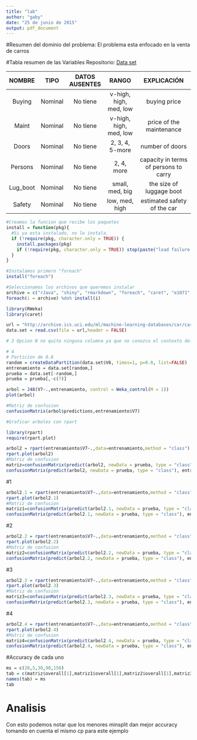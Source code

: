 ```yaml
---
title: "lab"
author: "gaby"
date: "25 de junio de 2015"
output: pdf_document
---
```


#Resumen del dominio del problema:
El problema esta enfocado en la venta de carros 

#Tabla resumen de las Variables 
Repositorio: [Data set](http://archive.ics.uci.edu/ml/machine-learning-databases/car/car.data)

NOMBRE  | TIPO     | DATOS AUSENTES | RANGO                  | EXPLICACIÓN                           |
:----:  | :------: | :------------: | :--------------------: | :-----------------------------------: |
Buying  | Nominal  | No tiene       | v-high, high, med, low | buying price                          |
Maint   | Nominal  | No tiene       | v-high, high, med, low | price of the maintenance              |
Doors   | Nominal  | No tiene       | 2, 3, 4, 5-more        | number of doors                       |
Persons | Nominal  | No tiene       | 2, 4, more             | capacity in terms of persons to carry |
Lug_boot| Nominal  | No tiene       | small, med, big        | the size of luggage boot              |
Safety  | Nominal  | No tiene       | low, med, high         | estimated safety of the car           |

```r
#Creamos la funcion que recibe los paquetes
install = function(pkg){
  #Si ya esta instalado, no lo instala.
  if (!require(pkg, character.only = TRUE)) {
    install.packages(pkg)
    if (!require(pkg, character.only = TRUE)) stop(paste("load failure:", pkg))
  }
}

#Instalamos primero "foreach"
install("foreach")

#Seleccionamos los archivos que queremos instalar
archive = c("rJava", "shiny", "rmarkdown", "foreach", "caret", "e1071", "rpart", "tree", "RWeka", "C50")
foreach(i = archive) %do% install(i)

```


```r
library(RWeka)
library(caret)

url = "http://archive.ics.uci.edu/ml/machine-learning-databases/car/car.data"
data.set = read.csv(file = url,header = FALSE)

# 3 Opcion B no quite ninguna columna ya que no conozco el contexto del problema

# 4 
# Particion de 0.8
random = createDataPartition(data.set$V6, times=1, p=0.8, list=FALSE)
entrenamiento = data.set[random,]
prueba = data.set[-random,]
prueba = prueba[,-c(7)]

arbol = J48(V7~.,entrenamiento, control = Weka_control(M = 1))
plot(arbol)

#Matriz de confusion 
confusionMatrix(arbol$predictions,entrenamiento$V7)

#Graficar arboles con rpart

library(rpart)
require(rpart.plot)

arbol2 = rpart(entrenamiento$V7~.,data=entrenamiento,method = "class")
rpart.plot(arbol2)
#Matriz de confusion 
matriz=confusionMatrix(predict(arbol2, newData = prueba, type = "class"), entrenamiento$V7)
confusionMatrix(predict(arbol2, newData = prueba, type = "class"), entrenamiento$V7)
``` 

#1
```r
arbol2.1 = rpart(entrenamiento$V7~.,data=entrenamiento,method = "class",control=rpart.control(minsplit=5,cp=0.01))
rpart.plot(arbol2.1)
#Matriz de confusion 
matriz1=confusionMatrix(predict(arbol2.1, newData = prueba, type = "class"), entrenamiento$V7)
confusionMatrix(predict(arbol2.1, newData = prueba, type = "class"), entrenamiento$V7)

``` 

#2 
```r
arbol2.2 = rpart(entrenamiento$V7~.,data=entrenamiento,method = "class",control=rpart.control(minsplit=50,cp=0.01))
rpart.plot(arbol2.2)
#Matriz de confusion 
matriz2=confusionMatrix(predict(arbol2.2, newData = prueba, type = "class"), entrenamiento$V7)
confusionMatrix(predict(arbol2.2, newData = prueba, type = "class"), entrenamiento$V7)
``` 

#3 
```r
arbol2.3 = rpart(entrenamiento$V7~.,data=entrenamiento,method = "class",control=rpart.control(minsplit=200,cp=0.01))
rpart.plot(arbol2.3)
#Matriz de confusion 
matriz3=confusionMatrix(predict(arbol2.3, newData = prueba, type = "class"), entrenamiento$V7)
confusionMatrix(predict(arbol2.3, newData = prueba, type = "class"), entrenamiento$V7)
``` 

#4
```r
arbol2.4 = rpart(entrenamiento$V7~.,data=entrenamiento,method = "class",control=rpart.control(minsplit=600,cp=0.01))
rpart.plot(arbol2.4)
#Matriz de confusion 
matriz4=confusionMatrix(predict(arbol2.4, newData = prueba, type = "class"), entrenamiento$V7)
confusionMatrix(predict(arbol2.4, newData = prueba, type = "class"), entrenamiento$V7)
``` 

#Accuracy de cada uno
```r
ms = c(20,5,30,90,150)
tab = c(matriz$overall[1],matriz1$overall[1],matriz2$overall[1],matriz3$overall[1],matriz4$overall[1])
names(tab) = ms
tab
```

# Analisis
Con esto podemos notar que los menores minsplit dan mejor accuracy tomando en cuenta el mismo cp para este ejemplo
